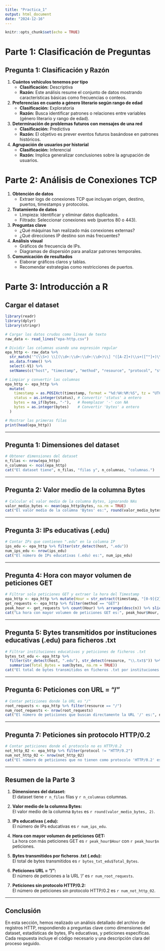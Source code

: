 ```yaml
---
title: "Practica_1"
output: html_document
date: "2024-12-16"
---
```


```r
knitr::opts_chunk$set(echo = TRUE)
```

# Parte 1: Clasificación de Preguntas

## Pregunta 1: Clasificación y Razón

1.  **Cuántos vehículos tenemos por tipo**
    -   **Clasificación:** Descriptiva
    -   **Razón:** Este análisis resume el conjunto de datos mostrando características básicas como frecuencias o conteos.
2.  **Preferencias en cuanto a género literario según rango de edad**
    -   **Clasificación:** Exploratoria
    -   **Razón:** Busca identificar patrones o relaciones entre variables (género literario y rango de edad).
3.  **Determinación de problemas futuros con mensajes de una red**
    -   **Clasificación:** Predictiva
    -   **Razón:** El objetivo es prever eventos futuros basándose en patrones históricos.
4.  **Agrupación de usuarios por historial**
    -   **Clasificación:** Inferencial
    -   **Razón:** Implica generalizar conclusiones sobre la agrupación de usuarios.

# Parte 2: Análisis de Conexiones TCP

1.  **Obtención de datos**
    -   Extraer logs de conexiones TCP que incluyan origen, destino, puertos, timestamps y protocolos.
2.  **Tratamiento de datos**
    -   Limpieza: Identificar y eliminar datos duplicados.
    -   Filtrado: Seleccionar conexiones web (puertos 80 o 443).
3.  **Preguntas clave**
    -   ¿Qué máquinas han realizado más conexiones externas?
    -   ¿Qué direcciones IP destino son más frecuentes?
4.  **Análisis visual**
    -   Gráficos de frecuencia de IPs.
    -   Diagramas de dispersión para analizar patrones temporales.
5.  **Comunicación de resultados**
    -   Elaborar gráficos claros y tablas.
    -   Recomendar estrategias como restricciones de puertos.

# Parte 3: Introducción a R

## Cargar el dataset

```r
library(readr)
library(dplyr)
library(stringr)

# Cargar los datos crudos como líneas de texto
raw_data <- read_lines("epa-http.csv")

# Dividir las columnas usando una expresión regular
epa_http <- raw_data %>%
  str_match('^(\\S+) \\[(\\d+:\\d+:\\d+:\\d+)\\] "([A-Z]+)\\s+([^"]+)\\s+(HTTP/\\d\\.\\d)" (\\d{3}) (\\d+|-)') %>%
  as.data.frame() %>%
  select(-V1) %>%
  setNames(c("host", "timestamp", "method", "resource", "protocol", "status", "bytes"))

# Limpiar y convertir las columnas
epa_http <- epa_http %>%
  mutate(
    timestamp = as.POSIXct(timestamp, format = "%d:%H:%M:%S", tz = "UTC"), # Convertir timestamp
    status = as.integer(status), # Convertir 'status' a entero
    bytes = na_if(bytes, "-"),   # Reemplazar '-' con NA
    bytes = as.integer(bytes)    # Convertir 'bytes' a entero
  )

# Mostrar las primeras filas
print(head(epa_http))
```

------------------------------------------------------------------------

## Pregunta 1: Dimensiones del dataset

```r
# Obtener dimensiones del dataset
n_filas <- nrow(epa_http)
n_columnas <- ncol(epa_http)
cat("El dataset tiene", n_filas, "filas y", n_columnas, "columnas.")
```

------------------------------------------------------------------------

## Pregunta 2: Valor medio de la columna Bytes

```r
# Calcular el valor medio de la columna Bytes, ignorando NAs
valor_medio_bytes <- mean(epa_http$bytes, na.rm = TRUE)
cat("El valor medio de la columna 'Bytes' es:", round(valor_medio_bytes, 2))
```

------------------------------------------------------------------------

## Pregunta 3: IPs educativas (.edu)

```r
# Contar IPs que contienen ".edu" en la columna IP
ips_edu <- epa_http %>% filter(str_detect(host, ".edu"))
num_ips_edu <- nrow(ips_edu)
cat("El número de IPs educativas (.edu) es:", num_ips_edu)
```

------------------------------------------------------------------------

## Pregunta 4: Hora con mayor volumen de peticiones GET

```r
# Filtrar solo peticiones GET y extraer la hora del Timestamp
epa_http <- epa_http %>% mutate(Hour = str_extract(timestamp, "[0-9]{2}"))
get_requests <- epa_http %>% filter(method == "GET")
peak_hour <- get_requests %>% count(Hour) %>% arrange(desc(n)) %>% slice(1)
cat("La hora con mayor volumen de peticiones GET es:", peak_hour$Hour, "con", peak_hour$n, "peticiones.")
```

------------------------------------------------------------------------

## Pregunta 5: Bytes transmitidos por instituciones educativas (.edu) para ficheros .txt

```r
# Filtrar instituciones educativas y peticiones de ficheros .txt
bytes_txt_edu <- epa_http %>% 
  filter(str_detect(host, ".edu"), str_detect(resource, "\\.txt$")) %>%
  summarise(Total_Bytes = sum(bytes, na.rm = TRUE))
cat("El total de bytes transmitidos en ficheros .txt por instituciones educativas (.edu) es:", bytes_txt_edu$Total_Bytes)
```

------------------------------------------------------------------------

## Pregunta 6: Peticiones con URL = "/"

```r
# Contar peticiones donde la URL es "/"
root_requests <- epa_http %>% filter(resource == "/")
num_root_requests <- nrow(root_requests)
cat("El número de peticiones que buscan directamente la URL '/' es:", num_root_requests)
```

------------------------------------------------------------------------

## Pregunta 7: Peticiones sin protocolo HTTP/0.2

```r
# Contar peticiones donde el protocolo no es HTTP/0.2
not_http_02 <- epa_http %>% filter(protocol != "HTTP/0.2")
num_not_http_02 <- nrow(not_http_02)
cat("El número de peticiones que no tienen como protocolo 'HTTP/0.2' es:", num_not_http_02)
```

------------------------------------------------------------------------

## Resumen de la Parte 3

1.  **Dimensiones del dataset:**\
    El dataset tiene `r n_filas` filas y `r n_columnas` columnas.

2.  **Valor medio de la columna Bytes:**\
    El valor medio de la columna `Bytes` es `r round(valor_medio_bytes, 2)`.

3.  **IPs educativas (.edu):**\
    El número de IPs educativas es `r num_ips_edu`.

4.  **Hora con mayor volumen de peticiones GET:**\
    La hora con más peticiones GET es `r peak_hour$Hour` con `r peak_hour$n` peticiones.

5.  **Bytes transmitidos por ficheros .txt (.edu):**\
    El total de bytes transmitidos es `r bytes_txt_edu$Total_Bytes`.

6.  **Peticiones URL = "/":**\
    El número de peticiones a la URL '/' es `r num_root_requests`.

7.  **Peticiones sin protocolo HTTP/0.2:**\
    El número de peticiones sin protocolo HTTP/0.2 es `r num_not_http_02`.

------------------------------------------------------------------------

## Conclusión

En esta sección, hemos realizado un análisis detallado del archivo de registros HTTP, respondiendo a preguntas clave como dimensiones del dataset, estadísticas de bytes, IPs educativas, y peticiones específicas. Cada respuesta incluye el código necesario y una descripción clara del proceso seguido.

